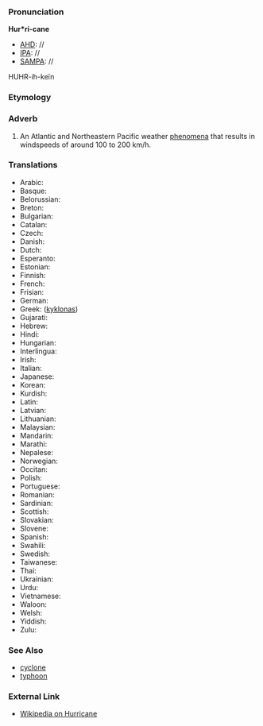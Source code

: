 ===Pronunciation===

'''Hur*ri-cane'''
*[[AHD]]: //
*[[IPA]]: //
*[[SAMPA]]: //
HUHR-ih-ke&iuml;n
===Etymology===

===Adverb===

#An Atlantic and Northeastern Pacific weather [[phenomenon|phenomena]] that results in windspeeds of around 100 to 200 km/h.

===Translations===

*Arabic:
*Basque:
*Belorussian:
*Breton:
*Bulgarian:
*Catalan:
*Czech:
*Danish:
*Dutch:
*Esperanto:
*Estonian:
*Finnish:
*French:
*Frisian:
*German:
*Greek: ([[kyklonas]])
*Gujarati:
*Hebrew:
*Hindi:
*Hungarian:
*Interlingua:
*Irish:
*Italian:
*Japanese:
*Korean:
*Kurdish:
*Latin:
*Latvian:
*Lithuanian:
*Malaysian:
*Mandarin:
*Marathi:
*Nepalese:
*Norwegian:
*Occitan:
*Polish:
*Portuguese:
*Romanian:
*Sardinian:
*Scottish:
*Slovakian:
*Slovene:
*Spanish:
*Swahili:
*Swedish:
*Taiwanese:
*Thai:
*Ukrainian:
*Urdu:
*Vietnamese:
*Waloon:
*Welsh:
*Yiddish:
*Zulu:

===See Also===

*[[cyclone]]
*[[typhoon]]

===External Link===

*[[wikipedia:en:Hurricane|Wikipedia on Hurricane]]